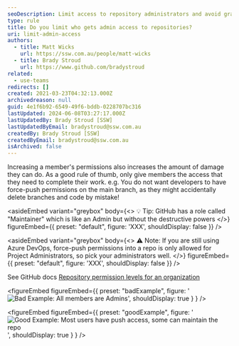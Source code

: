 ```yaml
---
seoDescription: Limit access to repository administrators and avoid granting excessive permissions to prevent accidental damage or misuse.
type: rule
title: Do you limit who gets admin access to repositories?
uri: limit-admin-access
authors:
  - title: Matt Wicks
    url: https://ssw.com.au/people/matt-wicks
  - title: Brady Stroud
    url: https://www.github.com/bradystroud
related:
  - use-teams
redirects: []
created: 2021-03-23T04:32:13.000Z
archivedreason: null
guid: 4e1f6b92-6549-49f6-bddb-0228707bc316
lastUpdated: 2024-06-08T03:27:17.000Z
lastUpdatedBy: Brady Stroud [SSW]
lastUpdatedByEmail: bradystroud@ssw.com.au
createdBy: Brady Stroud [SSW]
createdByEmail: bradystroud@ssw.com.au
isArchived: false
---
```


Increasing a member's permissions also increases the amount of damage they can do. As a good rule of thumb, only give members the access that they need to complete their work.
e.g. You do not want developers to have force-push permissions on the main branch, as they might accidentally delete branches and code by mistake!

<asideEmbed
  variant="greybox"
  body={<>
    💡 Tip: GitHub has a role called "Maintainer" which is like an Admin but without the destructive powers
  </>}
  figureEmbed={{
    preset: "default",
    figure: 'XXX',
    shouldDisplay: false
  }}
/>

<asideEmbed
  variant="greybox"
  body={<>
    ⚠️ Note: If you are still using Azure DevOps, force-push permissions into a repo is only allowed for Project Administrators, so pick your administrators well.
  </>}
  figureEmbed={{
    preset: "default",
    figure: 'XXX',
    shouldDisplay: false
  }}
/>

See GitHub docs [Repository permission levels for an organization](https://docs.github.com/en/github/setting-up-and-managing-organizations-and-teams/repository-permission-levels-for-an-organization)

<figureEmbed figureEmbed={{
  preset: "badExample",
  figure: '![Bad Example: All members are Admins](/uploads/rules/limit-admin-access/tooManyAdmins.png)',
  shouldDisplay: true
} } />


<figureEmbed figureEmbed={{
  preset: "goodExample",
  figure: '![Good Example: Most users have push access, some can maintain the repo](/uploads/rules/limit-admin-access/notManyAdmins.png)',
  shouldDisplay: true
} } />
